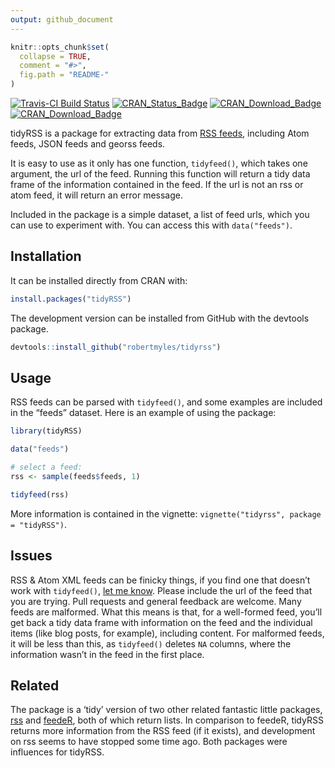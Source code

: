 ```yaml
---
output: github_document
---
```


<!-- README.md is generated from README.Rmd. Please edit that file -->

```r
knitr::opts_chunk$set(
  collapse = TRUE,
  comment = "#>",
  fig.path = "README-"
)
```

[![Travis-CI Build Status](https://travis-ci.org/RobertMyles/tidyRSS.svg?branch=master)](https://travis-ci.org/RobertMyles/tidyRSS)
[![CRAN_Status_Badge](https://www.r-pkg.org/badges/version/tidyRSS)](https://cran.r-project.org/package=tidyRSS)
[![CRAN_Download_Badge](http://cranlogs.r-pkg.org/badges/tidyRSS)](https://CRAN.R-project.org/package=tidyRSS)
[![CRAN_Download_Badge](http://cranlogs.r-pkg.org/badges/grand-total/tidyRSS)](https://CRAN.R-project.org/package=tidyRSS)

tidyRSS is a package for extracting data from [RSS feeds](https://en.wikipedia.org/wiki/RSS), including Atom feeds, JSON feeds and georss feeds.

It is easy to use as it only has one function, `tidyfeed()`, which takes one argument, the url of the feed. Running this function will return a tidy data frame of the information contained in the feed. If the url is not an rss or atom feed, it will return an error message.

Included in the package is a simple dataset, a list of feed urls, which you can use to experiment with. You can access this with `data("feeds")`.   

## Installation

It can be installed directly from CRAN with: 

```r

install.packages("tidyRSS")

```


The development version can be installed from GitHub with the devtools package. 

```r

devtools::install_github("robertmyles/tidyrss")

```



## Usage 

RSS feeds can be parsed with `tidyfeed()`, and some examples are included in the "feeds" dataset. Here is an example of using the package:   

```r
library(tidyRSS)

data("feeds")

# select a feed:
rss <- sample(feeds$feeds, 1)

tidyfeed(rss)

```

More information is contained in the vignette: `vignette("tidyrss", package = "tidyRSS")`. 


## Issues 

RSS & Atom XML feeds can be finicky things, if you find one that doesn't work with `tidyfeed()`, [let me know](https://github.com/robertmyles/tidyrss/issues). Please include the url of the feed that you are trying. Pull requests and general feedback are welcome. Many feeds are malformed. What this means is that, for a well-formed feed, you'll get back a tidy data frame with information on the feed and the individual items (like blog posts, for example), including content. For malformed feeds, it will be less than this, as `tidyfeed()` deletes `NA` columns, where the information wasn't in the feed in the first place.  

## Related  

The package is a 'tidy' version of two other related fantastic little packages, [rss](https://github.com/noahhl/r-does-rss) and [feedeR](https://github.com/DataWookie/feedeR), both of which return lists. In comparison to feedeR, tidyRSS returns more information from the RSS feed (if it exists), and development on rss seems to have stopped some time ago. Both packages were influences for tidyRSS.  
